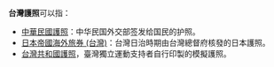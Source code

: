 '''台灣護照'''可以指：
*[[中華民國護照|中華民國護照]]：中华民国外交部签发给国民的护照。
*[[日本帝國海外旅券_(台灣)|日本帝國海外旅券 (台灣)]]：台灣日治時期由台灣總督府核發的日本護照。
*[[台灣共和國護照|台灣共和國護照]]，臺灣獨立運動支持者自行印製的模擬護照。

{{Disambiguation|Cat=四字大中華地區相關消歧義}}